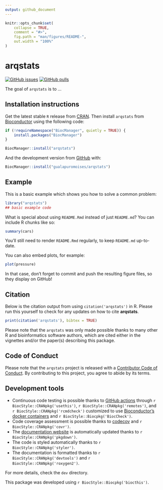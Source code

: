 ```yaml
---
output: github_document
---
```


<!-- README.md is generated from README.Rmd. Please edit that file -->

```r
knitr::opts_chunk$set(
    collapse = TRUE,
    comment = "#>",
    fig.path = "man/figures/README-",
    out.width = "100%"
)
```

# arqstats

<!-- badges: start -->
[![GitHub issues](https://img.shields.io/github/issues/gualapuromoises/arqstats)](https://github.com/gualapuromoises/arqstats/issues)
[![GitHub pulls](https://img.shields.io/github/issues-pr/gualapuromoises/arqstats)](https://github.com/gualapuromoises/arqstats/pulls)
<!-- badges: end -->

The goal of `arqstats` is to ...

## Installation instructions

Get the latest stable `R` release from [CRAN](http://cran.r-project.org/). Then install `arqstats` from [Bioconductor](http://bioconductor.org/) using the following code:

```r
if (!requireNamespace("BiocManager", quietly = TRUE)) {
    install.packages("BiocManager")
}

BiocManager::install("arqstats")
```

And the development version from [GitHub](https://github.com/gualapuromoises/arqstats) with:

```r
BiocManager::install("gualapuromoises/arqstats")
```
## Example

This is a basic example which shows you how to solve a common problem:

```r
library("arqstats")
## basic example code
```

What is special about using `README.Rmd` instead of just `README.md`? You can include R chunks like so:

```r
summary(cars)
```

You'll still need to render `README.Rmd` regularly, to keep `README.md` up-to-date.

You can also embed plots, for example:

```r
plot(pressure)
```

In that case, don't forget to commit and push the resulting figure files, so they display on GitHub!

## Citation

Below is the citation output from using `citation('arqstats')` in R. Please
run this yourself to check for any updates on how to cite __arqstats__.

```r
print(citation('arqstats'), bibtex = TRUE)
```

Please note that the `arqstats` was only made possible thanks to many other R and bioinformatics software authors, which are cited either in the vignettes and/or the paper(s) describing this package.

## Code of Conduct

Please note that the `arqstats` project is released with a [Contributor Code of Conduct](http://bioconductor.org/about/code-of-conduct/). By contributing to this project, you agree to abide by its terms.

## Development tools

* Continuous code testing is possible thanks to [GitHub actions](https://www.tidyverse.org/blog/2020/04/usethis-1-6-0/)  through `r BiocStyle::CRANpkg('usethis')`, `r BiocStyle::CRANpkg('remotes')`, and `r BiocStyle::CRANpkg('rcmdcheck')` customized to use [Bioconductor's docker containers](https://www.bioconductor.org/help/docker/) and `r BiocStyle::Biocpkg('BiocCheck')`.
* Code coverage assessment is possible thanks to [codecov](https://codecov.io/gh) and `r BiocStyle::CRANpkg('covr')`.
* The [documentation website](http://gualapuromoises.github.io/arqstats) is automatically updated thanks to `r BiocStyle::CRANpkg('pkgdown')`.
* The code is styled automatically thanks to `r BiocStyle::CRANpkg('styler')`.
* The documentation is formatted thanks to `r BiocStyle::CRANpkg('devtools')` and `r BiocStyle::CRANpkg('roxygen2')`.

For more details, check the `dev` directory.

This package was developed using `r BiocStyle::Biocpkg('biocthis')`.


